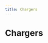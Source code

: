```yaml
---
title: Chargers
---
```



# Chargers

<DeviceGrid>
  <DeviceCard
    brand=""
    description="Demowallbox"
    thumbnail="/img/devices/charger/demo-charger.jpg"
    capabilities={["sponsorfree"]}
    requirements={[]}
    href="/docs/devices-next/chargers/demo-charger"
    group="Generische Unterstützung"
    type="charger"
    name="demo-charger"
  />
  <DeviceCard
    brand=""
    description="EEBUS kompatibel"
    thumbnail="/img/devices/charger/eebus-compatible.jpg"
    capabilities={["mA", "sponsorfree"]}
    requirements={[]}
    href="/docs/devices-next/chargers/eebus-compatible"
    group="Generische Unterstützung"
    type="charger"
    name="eebus-compatible"
  />
  <DeviceCard
    brand=""
    description="EVSE DIN"
    thumbnail="/img/devices/charger/evse-din.jpg"
    capabilities={["sponsorfree"]}
    requirements={[]}
    href="/docs/devices-next/chargers/evse-din"
    group=""
    type="charger"
    name="evse-din"
  />
  <DeviceCard
    brand=""
    description="EVSE-WiFi"
    thumbnail="/img/devices/charger/evse-wifi.jpg"
    capabilities={["sponsorfree"]}
    requirements={[]}
    href="/docs/devices-next/chargers/evse-wifi"
    group=""
    type="charger"
    name="evse-wifi"
  />
  <DeviceCard
    brand=""
    description="OCPP 1.6J kompatibel (Smart Charging)"
    thumbnail="/img/devices/charger/ocpp-16j-compatible-smart-charging.jpg"
    capabilities={["mA", "rfid", "1p3p"]}
    requirements={[]}
    href="/docs/devices-next/chargers/ocpp-16j-compatible-smart-charging"
    group="Generische Unterstützung"
    type="charger"
    name="ocpp-16j-compatible-smart-charging"
  />
  <DeviceCard
    brand=""
    description="smartWB"
    thumbnail="/img/devices/charger/smartwb.jpg"
    capabilities={["sponsorfree"]}
    requirements={[]}
    href="/docs/devices-next/chargers/smartwb"
    group=""
    type="charger"
    name="smartwb"
  />
  <DeviceCard
    brand=""
    description="Tessie"
    thumbnail="/img/devices/charger/tessie.jpg"
    capabilities={["sponsorfree"]}
    requirements={[]}
    href="/docs/devices-next/chargers/tessie"
    group=""
    type="charger"
    name="tessie"
  />
  <DeviceCard
    brand="ABB"
    description="Terra AC"
    thumbnail="/img/devices/charger/abb-terra-ac.jpg"
    capabilities={["mA"]}
    requirements={[]}
    href="/docs/devices-next/chargers/abb-terra-ac"
    group=""
    type="charger"
    name="abb-terra-ac"
  />
  <DeviceCard
    brand="ABB"
    description="Terra AC"
    thumbnail="/img/devices/charger/abb-terra-ac.jpg"
    capabilities={["mA", "rfid"]}
    requirements={[]}
    href="/docs/devices-next/chargers/abb-terra-ac"
    group=""
    type="charger"
    name="abb-terra-ac"
  />
  <DeviceCard
    brand="ABL"
    description="eM4 (SBCx)"
    thumbnail="/img/devices/charger/abl-em4-sbcx.jpg"
    capabilities={["mA"]}
    requirements={[]}
    href="/docs/devices-next/chargers/abl-em4-sbcx"
    group=""
    type="charger"
    name="abl-em4-sbcx"
  />
  <DeviceCard
    brand="ABL"
    description="eMH1"
    thumbnail="/img/devices/charger/abl-emh1.jpg"
    capabilities={["mA"]}
    requirements={[]}
    href="/docs/devices-next/chargers/abl-emh1"
    group=""
    type="charger"
    name="abl-emh1"
  />
  <DeviceCard
    brand="ABL"
    description="eMH2"
    thumbnail="/img/devices/charger/abl-emh2.jpg"
    capabilities={["mA"]}
    requirements={[]}
    href="/docs/devices-next/chargers/abl-emh2"
    group=""
    type="charger"
    name="abl-emh2"
  />
  <DeviceCard
    brand="ABL Sursum"
    description="eMH2"
    thumbnail="/img/devices/charger/abl-sursum-emh2.jpg"
    capabilities={["mA", "rfid"]}
    requirements={[]}
    href="/docs/devices-next/chargers/abl-sursum-emh2"
    group=""
    type="charger"
    name="abl-sursum-emh2"
  />
  <DeviceCard
    brand="ABL Sursum"
    description="eMH3"
    thumbnail="/img/devices/charger/abl-sursum-emh3.jpg"
    capabilities={["mA", "rfid"]}
    requirements={[]}
    href="/docs/devices-next/chargers/abl-sursum-emh3"
    group=""
    type="charger"
    name="abl-sursum-emh3"
  />
  <DeviceCard
    brand="ABL Sursum"
    description="eMH4"
    thumbnail="/img/devices/charger/abl-sursum-emh4.jpg"
    capabilities={["mA", "rfid"]}
    requirements={[]}
    href="/docs/devices-next/chargers/abl-sursum-emh4"
    group=""
    type="charger"
    name="abl-sursum-emh4"
  />
  <DeviceCard
    brand="Alfen"
    description="Eve"
    thumbnail="/img/devices/charger/alfen-eve.jpg"
    capabilities={["1p3p", "mA"]}
    requirements={[]}
    href="/docs/devices-next/chargers/alfen-eve"
    group=""
    type="charger"
    name="alfen-eve"
  />
  <DeviceCard
    brand="Alfen"
    description="Eve"
    thumbnail="/img/devices/charger/alfen-eve.jpg"
    capabilities={["mA", "rfid", "1p3p"]}
    requirements={[]}
    href="/docs/devices-next/chargers/alfen-eve"
    group=""
    type="charger"
    name="alfen-eve"
  />
  <DeviceCard
    brand="Alphatec"
    description="Ladesäule Twin"
    thumbnail="/img/devices/charger/alphatec-ladesaule-twin.jpg"
    capabilities={[]}
    requirements={[]}
    href="/docs/devices-next/chargers/alphatec-ladesaule-twin"
    group=""
    type="charger"
    name="alphatec-ladesaule-twin"
  />
  <DeviceCard
    brand="Alphatec"
    description="Wallbox Mini, Power"
    thumbnail="/img/devices/charger/alphatec-wallbox-mini-power.jpg"
    capabilities={[]}
    requirements={[]}
    href="/docs/devices-next/chargers/alphatec-wallbox-mini-power"
    group=""
    type="charger"
    name="alphatec-wallbox-mini-power"
  />
  <DeviceCard
    brand="Amperfied"
    description="Wallbox connect.business"
    thumbnail="/img/devices/charger/amperfied-wallbox-connectbusiness.jpg"
    capabilities={["mA", "rfid"]}
    requirements={[]}
    href="/docs/devices-next/chargers/amperfied-wallbox-connectbusiness"
    group=""
    type="charger"
    name="amperfied-wallbox-connectbusiness"
  />
  <DeviceCard
    brand="Amperfied"
    description="Wallbox connect.home"
    thumbnail="/img/devices/charger/amperfied-wallbox-connecthome.jpg"
    capabilities={["mA", "rfid"]}
    requirements={[]}
    href="/docs/devices-next/chargers/amperfied-wallbox-connecthome"
    group=""
    type="charger"
    name="amperfied-wallbox-connecthome"
  />
  <DeviceCard
    brand="Amperfied"
    description="Wallbox connect.solar"
    thumbnail="/img/devices/charger/amperfied-wallbox-connectsolar.jpg"
    capabilities={["mA", "rfid", "1p3p"]}
    requirements={[]}
    href="/docs/devices-next/chargers/amperfied-wallbox-connectsolar"
    group=""
    type="charger"
    name="amperfied-wallbox-connectsolar"
  />
  <DeviceCard
    brand="Amperfied"
    description="Wallbox Energy Control"
    thumbnail="/img/devices/charger/amperfied-wallbox-energy-control.jpg"
    capabilities={["mA"]}
    requirements={[]}
    href="/docs/devices-next/chargers/amperfied-wallbox-energy-control"
    group=""
    type="charger"
    name="amperfied-wallbox-energy-control"
  />
  <DeviceCard
    brand="Ampure"
    description="Live"
    thumbnail="/img/devices/charger/ampure-live.jpg"
    capabilities={["rfid"]}
    requirements={[]}
    href="/docs/devices-next/chargers/ampure-live"
    group=""
    type="charger"
    name="ampure-live"
  />
  <DeviceCard
    brand="Ampure"
    description="NEXT"
    thumbnail="/img/devices/charger/ampure-next.jpg"
    capabilities={["rfid"]}
    requirements={[]}
    href="/docs/devices-next/chargers/ampure-next"
    group=""
    type="charger"
    name="ampure-next"
  />
  <DeviceCard
    brand="Ampure"
    description="Unite"
    thumbnail="/img/devices/charger/ampure-unite.jpg"
    capabilities={["rfid", "1p3p"]}
    requirements={[]}
    href="/docs/devices-next/chargers/ampure-unite"
    group=""
    type="charger"
    name="ampure-unite"
  />
  <DeviceCard
    brand="Audi"
    description="Audi Wallbox pro"
    thumbnail="/img/devices/charger/audi-audi-wallbox-pro.jpg"
    capabilities={["mA", "sponsorfree"]}
    requirements={[]}
    href="/docs/devices-next/chargers/audi-audi-wallbox-pro"
    group=""
    type="charger"
    name="audi-audi-wallbox-pro"
  />
  <DeviceCard
    brand="Audi"
    description="Wallbox plus"
    thumbnail="/img/devices/charger/audi-wallbox-plus.jpg"
    capabilities={["mA", "sponsorfree"]}
    requirements={[]}
    href="/docs/devices-next/chargers/audi-wallbox-plus"
    group=""
    type="charger"
    name="audi-wallbox-plus"
  />
  <DeviceCard
    brand="AUTEL"
    description="AC Compact"
    thumbnail="/img/devices/charger/autel-ac-compact.jpg"
    capabilities={["mA"]}
    requirements={[]}
    href="/docs/devices-next/chargers/autel-ac-compact"
    group=""
    type="charger"
    name="autel-ac-compact"
  />
  <DeviceCard
    brand="AUTEL"
    description="AC MaxiCharger"
    thumbnail="/img/devices/charger/autel-ac-maxicharger.jpg"
    capabilities={["mA"]}
    requirements={[]}
    href="/docs/devices-next/chargers/autel-ac-maxicharger"
    group=""
    type="charger"
    name="autel-ac-maxicharger"
  />
  <DeviceCard
    brand="Autoaid"
    description="Business Wallbox"
    thumbnail="/img/devices/charger/autoaid-business-wallbox.jpg"
    capabilities={["rfid"]}
    requirements={[]}
    href="/docs/devices-next/chargers/autoaid-business-wallbox"
    group=""
    type="charger"
    name="autoaid-business-wallbox"
  />
  <DeviceCard
    brand="Autoaid"
    description="Intelligent Wallbox"
    thumbnail="/img/devices/charger/autoaid-intelligent-wallbox.jpg"
    capabilities={["rfid"]}
    requirements={[]}
    href="/docs/devices-next/chargers/autoaid-intelligent-wallbox"
    group=""
    type="charger"
    name="autoaid-intelligent-wallbox"
  />
  <DeviceCard
    brand="AVM"
    description="FritzDECT"
    thumbnail="/img/devices/charger/avm-fritzdect.jpg"
    capabilities={["sponsorfree"]}
    requirements={[]}
    href="/docs/devices-next/chargers/avm-fritzdect"
    group="Schaltbare Steckdosen"
    type="charger"
    name="avm-fritzdect"
  />
  <DeviceCard
    brand="Bender"
    description="CC612"
    thumbnail="/img/devices/charger/bender-cc612.jpg"
    capabilities={["rfid"]}
    requirements={[]}
    href="/docs/devices-next/chargers/bender-cc612"
    group=""
    type="charger"
    name="bender-cc612"
  />
  <DeviceCard
    brand="Bender"
    description="CC613"
    thumbnail="/img/devices/charger/bender-cc613.jpg"
    capabilities={["rfid"]}
    requirements={[]}
    href="/docs/devices-next/chargers/bender-cc613"
    group=""
    type="charger"
    name="bender-cc613"
  />
  <DeviceCard
    brand="Bender"
    description="ICC1314"
    thumbnail="/img/devices/charger/bender-icc1314.jpg"
    capabilities={["rfid", "mA", "1p3p"]}
    requirements={[]}
    href="/docs/devices-next/chargers/bender-icc1314"
    group=""
    type="charger"
    name="bender-icc1314"
  />
  <DeviceCard
    brand="Bender"
    description="ICC1324"
    thumbnail="/img/devices/charger/bender-icc1324.jpg"
    capabilities={["rfid", "mA", "1p3p"]}
    requirements={[]}
    href="/docs/devices-next/chargers/bender-icc1324"
    group=""
    type="charger"
    name="bender-icc1324"
  />
  <DeviceCard
    brand="BMW"
    description="i Wallbox"
    thumbnail="/img/devices/charger/bmw-i-wallbox.jpg"
    capabilities={["1p3p", "mA", "rfid"]}
    requirements={[]}
    href="/docs/devices-next/chargers/bmw-i-wallbox"
    group=""
    type="charger"
    name="bmw-i-wallbox"
  />
  <DeviceCard
    brand="Bosch"
    description="SG Ready"
    thumbnail="/img/devices/charger/bosch-sg-ready.jpg"
    capabilities={["sponsorfree"]}
    requirements={[]}
    href="/docs/devices-next/chargers/bosch-sg-ready"
    group="Wärmeerzeuger"
    type="charger"
    name="bosch-sg-ready"
  />
  <DeviceCard
    brand="Bösch"
    description="x-change"
    thumbnail="/img/devices/charger/bosch-x-change.jpg"
    capabilities={["sponsorfree"]}
    requirements={[]}
    href="/docs/devices-next/chargers/bosch-x-change"
    group="Wärmeerzeuger"
    type="charger"
    name="bosch-x-change"
  />
  <DeviceCard
    brand="Buderus"
    description="SG Ready"
    thumbnail="/img/devices/charger/buderus-sg-ready.jpg"
    capabilities={["sponsorfree"]}
    requirements={[]}
    href="/docs/devices-next/chargers/buderus-sg-ready"
    group="Wärmeerzeuger"
    type="charger"
    name="buderus-sg-ready"
  />
  <DeviceCard
    brand="cFos"
    description="Power Brain"
    thumbnail="/img/devices/charger/cfos-power-brain.jpg"
    capabilities={["mA", "rfid", "1p3p"]}
    requirements={[]}
    href="/docs/devices-next/chargers/cfos-power-brain"
    group=""
    type="charger"
    name="cfos-power-brain"
  />
  <DeviceCard
    brand="cFos"
    description="Power Brain Solar"
    thumbnail="/img/devices/charger/cfos-power-brain-solar.jpg"
    capabilities={["mA", "rfid", "1p3p"]}
    requirements={[]}
    href="/docs/devices-next/chargers/cfos-power-brain-solar"
    group=""
    type="charger"
    name="cfos-power-brain-solar"
  />
  <DeviceCard
    brand="Charge Amps"
    description="Halo"
    thumbnail="/img/devices/charger/charge-amps-halo.jpg"
    capabilities={["rfid"]}
    requirements={[]}
    href="/docs/devices-next/chargers/charge-amps-halo"
    group=""
    type="charger"
    name="charge-amps-halo"
  />
  <DeviceCard
    brand="Compleo"
    description="eBox"
    thumbnail="/img/devices/charger/compleo-ebox.jpg"
    capabilities={["mA"]}
    requirements={[]}
    href="/docs/devices-next/chargers/compleo-ebox"
    group=""
    type="charger"
    name="compleo-ebox"
  />
  <DeviceCard
    brand="CUBOS"
    description="C11E, C22E"
    thumbnail="/img/devices/charger/cubos-c11e-c22e.jpg"
    capabilities={["rfid"]}
    requirements={[]}
    href="/docs/devices-next/chargers/cubos-c11e-c22e"
    group=""
    type="charger"
    name="cubos-c11e-c22e"
  />
  <DeviceCard
    brand="Cupra"
    description="Charger Connect"
    thumbnail="/img/devices/charger/cupra-charger-connect.jpg"
    capabilities={["mA", "sponsorfree"]}
    requirements={[]}
    href="/docs/devices-next/chargers/cupra-charger-connect"
    group=""
    type="charger"
    name="cupra-charger-connect"
  />
  <DeviceCard
    brand="Cupra"
    description="Charger Connect 2"
    thumbnail="/img/devices/charger/cupra-charger-connect-2.jpg"
    capabilities={["iso151182", "mA", "sponsorfree"]}
    requirements={[]}
    href="/docs/devices-next/chargers/cupra-charger-connect-2"
    group=""
    type="charger"
    name="cupra-charger-connect-2"
  />
  <DeviceCard
    brand="Cupra"
    description="Charger Pro"
    thumbnail="/img/devices/charger/cupra-charger-pro.jpg"
    capabilities={["mA", "sponsorfree"]}
    requirements={[]}
    href="/docs/devices-next/chargers/cupra-charger-pro"
    group=""
    type="charger"
    name="cupra-charger-pro"
  />
  <DeviceCard
    brand="Cupra"
    description="Charger Pro 2"
    thumbnail="/img/devices/charger/cupra-charger-pro-2.jpg"
    capabilities={["iso151182", "mA", "sponsorfree"]}
    requirements={[]}
    href="/docs/devices-next/chargers/cupra-charger-pro-2"
    group=""
    type="charger"
    name="cupra-charger-pro-2"
  />
  <DeviceCard
    brand="Cupra"
    description="Charger Pro Eichrecht 2"
    thumbnail="/img/devices/charger/cupra-charger-pro-eichrecht-2.jpg"
    capabilities={["iso151182", "mA", "sponsorfree"]}
    requirements={[]}
    href="/docs/devices-next/chargers/cupra-charger-pro-eichrecht-2"
    group=""
    type="charger"
    name="cupra-charger-pro-eichrecht-2"
  />
  <DeviceCard
    brand="Dadapower"
    description="Premium Wallbox"
    thumbnail="/img/devices/charger/dadapower-premium-wallbox.jpg"
    capabilities={["1p3p", "mA", "rfid"]}
    requirements={[]}
    href="/docs/devices-next/chargers/dadapower-premium-wallbox"
    group=""
    type="charger"
    name="dadapower-premium-wallbox"
  />
  <DeviceCard
    brand="DaheimLaden"
    description="Wallbox"
    thumbnail="/img/devices/charger/daheimladen-wallbox.jpg"
    capabilities={["sponsorfree"]}
    requirements={[]}
    href="/docs/devices-next/chargers/daheimladen-wallbox"
    group=""
    type="charger"
    name="daheimladen-wallbox"
  />
  <DeviceCard
    brand="Daikin"
    description="HomeHub (SG Ready)"
    thumbnail="/img/devices/charger/daikin-homehub-sg-ready.jpg"
    capabilities={["sponsorfree"]}
    requirements={[]}
    href="/docs/devices-next/chargers/daikin-homehub-sg-ready"
    group="Wärmeerzeuger"
    type="charger"
    name="daikin-homehub-sg-ready"
  />
  <DeviceCard
    brand="Delta"
    description="AC Max Basic"
    thumbnail="/img/devices/charger/delta-ac-max-basic.jpg"
    capabilities={["mA", "rfid"]}
    requirements={[]}
    href="/docs/devices-next/chargers/delta-ac-max-basic"
    group=""
    type="charger"
    name="delta-ac-max-basic"
  />
  <DeviceCard
    brand="Delta"
    description="AC MAX Smart"
    thumbnail="/img/devices/charger/delta-ac-max-smart.jpg"
    capabilities={["mA", "rfid"]}
    requirements={[]}
    href="/docs/devices-next/chargers/delta-ac-max-smart"
    group=""
    type="charger"
    name="delta-ac-max-smart"
  />
  <DeviceCard
    brand="Delta"
    description="SLIM Charger"
    thumbnail="/img/devices/charger/delta-slim-charger.jpg"
    capabilities={["mA", "rfid"]}
    requirements={[]}
    href="/docs/devices-next/chargers/delta-slim-charger"
    group=""
    type="charger"
    name="delta-slim-charger"
  />
  <DeviceCard
    brand="Delta"
    description="Ultra Fast Charger"
    thumbnail="/img/devices/charger/delta-ultra-fast-charger.jpg"
    capabilities={["mA", "rfid"]}
    requirements={[]}
    href="/docs/devices-next/chargers/delta-ultra-fast-charger"
    group=""
    type="charger"
    name="delta-ultra-fast-charger"
  />
  <DeviceCard
    brand="E.ON Drive"
    description="eBox"
    thumbnail="/img/devices/charger/eon-drive-ebox.jpg"
    capabilities={["mA"]}
    requirements={[]}
    href="/docs/devices-next/chargers/eon-drive-ebox"
    group=""
    type="charger"
    name="eon-drive-ebox"
  />
  <DeviceCard
    brand="E.ON Drive"
    description="vBox"
    thumbnail="/img/devices/charger/eon-drive-vbox.jpg"
    capabilities={["rfid", "1p3p"]}
    requirements={[]}
    href="/docs/devices-next/chargers/eon-drive-vbox"
    group=""
    type="charger"
    name="eon-drive-vbox"
  />
  <DeviceCard
    brand="E3/DC"
    description="Easy Connect"
    thumbnail="/img/devices/charger/e3dc-easy-connect.jpg"
    capabilities={["mA", "rfid"]}
    requirements={[]}
    href="/docs/devices-next/chargers/e3dc-easy-connect"
    group=""
    type="charger"
    name="e3dc-easy-connect"
  />
  <DeviceCard
    brand="Easee"
    description="Charge"
    thumbnail="/img/devices/charger/easee-charge.jpg"
    capabilities={["1p3p", "rfid"]}
    requirements={[]}
    href="/docs/devices-next/chargers/easee-charge"
    group=""
    type="charger"
    name="easee-charge"
  />
  <DeviceCard
    brand="Easee"
    description="Charge Core"
    thumbnail="/img/devices/charger/easee-charge-core.jpg"
    capabilities={["1p3p", "rfid"]}
    requirements={[]}
    href="/docs/devices-next/chargers/easee-charge-core"
    group=""
    type="charger"
    name="easee-charge-core"
  />
  <DeviceCard
    brand="Easee"
    description="Charge Lite"
    thumbnail="/img/devices/charger/easee-charge-lite.jpg"
    capabilities={["1p3p", "rfid"]}
    requirements={[]}
    href="/docs/devices-next/chargers/easee-charge-lite"
    group=""
    type="charger"
    name="easee-charge-lite"
  />
  <DeviceCard
    brand="Easee"
    description="Home"
    thumbnail="/img/devices/charger/easee-home.jpg"
    capabilities={["1p3p", "rfid"]}
    requirements={[]}
    href="/docs/devices-next/chargers/easee-home"
    group=""
    type="charger"
    name="easee-home"
  />
  <DeviceCard
    brand="Ebee"
    description="Wallbox"
    thumbnail="/img/devices/charger/ebee-wallbox.jpg"
    capabilities={["rfid"]}
    requirements={[]}
    href="/docs/devices-next/chargers/ebee-wallbox"
    group=""
    type="charger"
    name="ebee-wallbox"
  />
  <DeviceCard
    brand="echarge"
    description="cPH1"
    thumbnail="/img/devices/charger/echarge-cph1.jpg"
    capabilities={[]}
    requirements={[]}
    href="/docs/devices-next/chargers/echarge-cph1"
    group=""
    type="charger"
    name="echarge-cph1"
  />
  <DeviceCard
    brand="echarge"
    description="cPH2, cPμ2"
    thumbnail="/img/devices/charger/echarge-cph2-cpm2.jpg"
    capabilities={[]}
    requirements={[]}
    href="/docs/devices-next/chargers/echarge-cph2-cpm2"
    group=""
    type="charger"
    name="echarge-cph2-cpm2"
  />
  <DeviceCard
    brand="EcoHarmony"
    description="EVSE EPC 2.0 Plus"
    thumbnail="/img/devices/charger/ecoharmony-evse-epc-20-plus.jpg"
    capabilities={["sponsorfree"]}
    requirements={[]}
    href="/docs/devices-next/chargers/ecoharmony-evse-epc-20-plus"
    group=""
    type="charger"
    name="ecoharmony-evse-epc-20-plus"
  />
  <DeviceCard
    brand="Edgetech"
    description="Smart EVSE"
    thumbnail="/img/devices/charger/edgetech-smart-evse.jpg"
    capabilities={["1p3p", "sponsorfree"]}
    requirements={[]}
    href="/docs/devices-next/chargers/edgetech-smart-evse"
    group=""
    type="charger"
    name="edgetech-smart-evse"
  />
  <DeviceCard
    brand="Elecq"
    description="Biz"
    thumbnail="/img/devices/charger/elecq-biz.jpg"
    capabilities={[]}
    requirements={[]}
    href="/docs/devices-next/chargers/elecq-biz"
    group=""
    type="charger"
    name="elecq-biz"
  />
  <DeviceCard
    brand="Elecq"
    description="Home"
    thumbnail="/img/devices/charger/elecq-home.jpg"
    capabilities={[]}
    requirements={[]}
    href="/docs/devices-next/chargers/elecq-home"
    group=""
    type="charger"
    name="elecq-home"
  />
  <DeviceCard
    brand="Elecq"
    description="Station"
    thumbnail="/img/devices/charger/elecq-station.jpg"
    capabilities={[]}
    requirements={[]}
    href="/docs/devices-next/chargers/elecq-station"
    group=""
    type="charger"
    name="elecq-station"
  />
  <DeviceCard
    brand="eledio"
    description="go"
    thumbnail="/img/devices/charger/eledio-go.jpg"
    capabilities={["1p3p"]}
    requirements={[]}
    href="/docs/devices-next/chargers/eledio-go"
    group=""
    type="charger"
    name="eledio-go"
  />
  <DeviceCard
    brand="Elli"
    description="Charger Connect"
    thumbnail="/img/devices/charger/elli-charger-connect.jpg"
    capabilities={["mA", "sponsorfree"]}
    requirements={[]}
    href="/docs/devices-next/chargers/elli-charger-connect"
    group=""
    type="charger"
    name="elli-charger-connect"
  />
  <DeviceCard
    brand="Elli"
    description="Charger Connect 2"
    thumbnail="/img/devices/charger/elli-charger-connect-2.jpg"
    capabilities={["iso151182", "mA", "sponsorfree"]}
    requirements={[]}
    href="/docs/devices-next/chargers/elli-charger-connect-2"
    group=""
    type="charger"
    name="elli-charger-connect-2"
  />
  <DeviceCard
    brand="Elli"
    description="Charger Pro"
    thumbnail="/img/devices/charger/elli-charger-pro.jpg"
    capabilities={["mA", "sponsorfree"]}
    requirements={[]}
    href="/docs/devices-next/chargers/elli-charger-pro"
    group=""
    type="charger"
    name="elli-charger-pro"
  />
  <DeviceCard
    brand="Elli"
    description="Charger Pro 2"
    thumbnail="/img/devices/charger/elli-charger-pro-2.jpg"
    capabilities={["iso151182", "mA", "sponsorfree"]}
    requirements={[]}
    href="/docs/devices-next/chargers/elli-charger-pro-2"
    group=""
    type="charger"
    name="elli-charger-pro-2"
  />
  <DeviceCard
    brand="Elli"
    description="Charger Pro Eichrecht 2"
    thumbnail="/img/devices/charger/elli-charger-pro-eichrecht-2.jpg"
    capabilities={["iso151182", "mA", "sponsorfree"]}
    requirements={[]}
    href="/docs/devices-next/chargers/elli-charger-pro-eichrecht-2"
    group=""
    type="charger"
    name="elli-charger-pro-eichrecht-2"
  />
  <DeviceCard
    brand="EM2GO"
    description="Home"
    thumbnail="/img/devices/charger/em2go-home.jpg"
    capabilities={["1p3p", "mA", "sponsorfree"]}
    requirements={[]}
    href="/docs/devices-next/chargers/em2go-home"
    group=""
    type="charger"
    name="em2go-home"
  />
  <DeviceCard
    brand="EM2GO"
    description="Pro Power, OCPP/ONC"
    thumbnail="/img/devices/charger/em2go-pro-power-ocpponc.jpg"
    capabilities={["mA", "sponsorfree"]}
    requirements={[]}
    href="/docs/devices-next/chargers/em2go-pro-power-ocpponc"
    group=""
    type="charger"
    name="em2go-pro-power-ocpponc"
  />
  <DeviceCard
    brand="EN+"
    description="AC EV Charger"
    thumbnail="/img/devices/charger/en-ac-ev-charger.jpg"
    capabilities={["rfid"]}
    requirements={[]}
    href="/docs/devices-next/chargers/en-ac-ev-charger"
    group=""
    type="charger"
    name="en-ac-ev-charger"
  />
  <DeviceCard
    brand="enercab"
    description="smart"
    thumbnail="/img/devices/charger/enercab-smart.jpg"
    capabilities={["1p3p"]}
    requirements={[]}
    href="/docs/devices-next/chargers/enercab-smart"
    group=""
    type="charger"
    name="enercab-smart"
  />
  <DeviceCard
    brand="Ensto"
    description="Chago Wallbox"
    thumbnail="/img/devices/charger/ensto-chago-wallbox.jpg"
    capabilities={["rfid"]}
    requirements={[]}
    href="/docs/devices-next/chargers/ensto-chago-wallbox"
    group=""
    type="charger"
    name="ensto-chago-wallbox"
  />
  <DeviceCard
    brand="EntraTek"
    description="Power Dot Fix"
    thumbnail="/img/devices/charger/entratek-power-dot-fix.jpg"
    capabilities={["rfid"]}
    requirements={[]}
    href="/docs/devices-next/chargers/entratek-power-dot-fix"
    group=""
    type="charger"
    name="entratek-power-dot-fix"
  />
  <DeviceCard
    brand="EntraTek"
    description="Power Dot Pro 2"
    thumbnail="/img/devices/charger/entratek-power-dot-pro-2.jpg"
    capabilities={["rfid"]}
    requirements={[]}
    href="/docs/devices-next/chargers/entratek-power-dot-pro-2"
    group=""
    type="charger"
    name="entratek-power-dot-pro-2"
  />
  <DeviceCard
    brand="ESL"
    description="Walli LIGHT"
    thumbnail="/img/devices/charger/esl-walli-light.jpg"
    capabilities={["mA", "rfid"]}
    requirements={[]}
    href="/docs/devices-next/chargers/esl-walli-light"
    group=""
    type="charger"
    name="esl-walli-light"
  />
  <DeviceCard
    brand="eSystems"
    description="ghostONE"
    thumbnail="/img/devices/charger/esystems-ghostone.jpg"
    capabilities={["iso151182", "mA", "sponsorfree"]}
    requirements={[]}
    href="/docs/devices-next/chargers/esystems-ghostone"
    group=""
    type="charger"
    name="esystems-ghostone"
  />
  <DeviceCard
    brand="Etrel"
    description="INCH"
    thumbnail="/img/devices/charger/etrel-inch.jpg"
    capabilities={["mA"]}
    requirements={[]}
    href="/docs/devices-next/chargers/etrel-inch"
    group=""
    type="charger"
    name="etrel-inch"
  />
  <DeviceCard
    brand="Etrel"
    description="INCH Duo"
    thumbnail="/img/devices/charger/etrel-inch-duo.jpg"
    capabilities={["mA"]}
    requirements={[]}
    href="/docs/devices-next/chargers/etrel-inch-duo"
    group=""
    type="charger"
    name="etrel-inch-duo"
  />
  <DeviceCard
    brand="EVBox"
    description="Elvi"
    thumbnail="/img/devices/charger/evbox-elvi.jpg"
    capabilities={[]}
    requirements={[]}
    href="/docs/devices-next/chargers/evbox-elvi"
    group=""
    type="charger"
    name="evbox-elvi"
  />
  <DeviceCard
    brand="EVBox"
    description="Livo"
    thumbnail="/img/devices/charger/evbox-livo.jpg"
    capabilities={["sponsorfree"]}
    requirements={[]}
    href="/docs/devices-next/chargers/evbox-livo"
    group=""
    type="charger"
    name="evbox-livo"
  />
  <DeviceCard
    brand="Free2Move"
    description="eProWallbox"
    thumbnail="/img/devices/charger/free2move-eprowallbox.jpg"
    capabilities={["mA"]}
    requirements={[]}
    href="/docs/devices-next/chargers/free2move-eprowallbox"
    group=""
    type="charger"
    name="free2move-eprowallbox"
  />
  <DeviceCard
    brand="Free2move eSolutions"
    description="eProWallbox"
    thumbnail="/img/devices/charger/free2move-esolutions-eprowallbox.jpg"
    capabilities={["rfid"]}
    requirements={[]}
    href="/docs/devices-next/chargers/free2move-esolutions-eprowallbox"
    group=""
    type="charger"
    name="free2move-esolutions-eprowallbox"
  />
  <DeviceCard
    brand="Fronius"
    description="Wattpilot"
    thumbnail="/img/devices/charger/fronius-wattpilot.jpg"
    capabilities={["rfid", "1p3p"]}
    requirements={[]}
    href="/docs/devices-next/chargers/fronius-wattpilot"
    group=""
    type="charger"
    name="fronius-wattpilot"
  />
  <DeviceCard
    brand="Garo"
    description="GLB, GLB+, LS4, LS4 compact"
    thumbnail="/img/devices/charger/garo-glb-glb-ls4-ls4-compact.jpg"
    capabilities={["rfid"]}
    requirements={[]}
    href="/docs/devices-next/chargers/garo-glb-glb-ls4-ls4-compact"
    group=""
    type="charger"
    name="garo-glb-glb-ls4-ls4-compact"
  />
  <DeviceCard
    brand="go-e"
    description="Charger Gemini"
    thumbnail="/img/devices/charger/go-e-charger-gemini.jpg"
    capabilities={["1p3p", "rfid"]}
    requirements={[]}
    href="/docs/devices-next/chargers/go-e-charger-gemini"
    group=""
    type="charger"
    name="go-e-charger-gemini"
  />
  <DeviceCard
    brand="go-e"
    description="Charger Gemini"
    thumbnail="/img/devices/charger/go-e-charger-gemini.jpg"
    capabilities={["rfid", "1p3p"]}
    requirements={[]}
    href="/docs/devices-next/chargers/go-e-charger-gemini"
    group=""
    type="charger"
    name="go-e-charger-gemini"
  />
  <DeviceCard
    brand="go-e"
    description="Charger HOME+"
    thumbnail="/img/devices/charger/go-e-charger-home.jpg"
    capabilities={["1p3p", "rfid"]}
    requirements={[]}
    href="/docs/devices-next/chargers/go-e-charger-home"
    group=""
    type="charger"
    name="go-e-charger-home"
  />
  <DeviceCard
    brand="go-e"
    description="Charger HOMEfix"
    thumbnail="/img/devices/charger/go-e-charger-homefix.jpg"
    capabilities={["rfid"]}
    requirements={[]}
    href="/docs/devices-next/chargers/go-e-charger-homefix"
    group=""
    type="charger"
    name="go-e-charger-homefix"
  />
  <DeviceCard
    brand="go-e"
    description="Charger PRO"
    thumbnail="/img/devices/charger/go-e-charger-pro.jpg"
    capabilities={["rfid"]}
    requirements={[]}
    href="/docs/devices-next/chargers/go-e-charger-pro"
    group=""
    type="charger"
    name="go-e-charger-pro"
  />
  <DeviceCard
    brand="go-e"
    description="Charger PRO"
    thumbnail="/img/devices/charger/go-e-charger-pro.jpg"
    capabilities={["rfid", "1p3p"]}
    requirements={[]}
    href="/docs/devices-next/chargers/go-e-charger-pro"
    group=""
    type="charger"
    name="go-e-charger-pro"
  />
  <DeviceCard
    brand="go-e"
    description="Charger V3"
    thumbnail="/img/devices/charger/go-e-charger-v3.jpg"
    capabilities={["1p3p", "rfid"]}
    requirements={[]}
    href="/docs/devices-next/chargers/go-e-charger-v3"
    group=""
    type="charger"
    name="go-e-charger-v3"
  />
  <DeviceCard
    brand="go-e"
    description="Charger V3"
    thumbnail="/img/devices/charger/go-e-charger-v3.jpg"
    capabilities={["rfid", "1p3p"]}
    requirements={[]}
    href="/docs/devices-next/chargers/go-e-charger-v3"
    group=""
    type="charger"
    name="go-e-charger-v3"
  />
  <DeviceCard
    brand="HardyBarth"
    description="cPH1"
    thumbnail="/img/devices/charger/hardybarth-cph1.jpg"
    capabilities={[]}
    requirements={[]}
    href="/docs/devices-next/chargers/hardybarth-cph1"
    group=""
    type="charger"
    name="hardybarth-cph1"
  />
  <DeviceCard
    brand="HardyBarth"
    description="cPH2, cPμ2"
    thumbnail="/img/devices/charger/hardybarth-cph2-cpm2.jpg"
    capabilities={[]}
    requirements={[]}
    href="/docs/devices-next/chargers/hardybarth-cph2-cpm2"
    group=""
    type="charger"
    name="hardybarth-cph2-cpm2"
  />
  <DeviceCard
    brand="Heidelberg"
    description="Energy Control"
    thumbnail="/img/devices/charger/heidelberg-energy-control.jpg"
    capabilities={["mA"]}
    requirements={[]}
    href="/docs/devices-next/chargers/heidelberg-energy-control"
    group=""
    type="charger"
    name="heidelberg-energy-control"
  />
  <DeviceCard
    brand="Hesotec"
    description="eSat, eBox"
    thumbnail="/img/devices/charger/hesotec-esat-ebox.jpg"
    capabilities={[]}
    requirements={[]}
    href="/docs/devices-next/chargers/hesotec-esat-ebox"
    group=""
    type="charger"
    name="hesotec-esat-ebox"
  />
  <DeviceCard
    brand="Home Assistant"
    description="Schalter"
    thumbnail="/img/devices/charger/home-assistant-switch.jpg"
    capabilities={["sponsorfree"]}
    requirements={[]}
    href="/docs/devices-next/chargers/home-assistant-switch"
    group="Schaltbare Steckdosen"
    type="charger"
    name="home-assistant-switch"
  />
  <DeviceCard
    brand="Homecharge"
    description="Homecharger"
    thumbnail="/img/devices/charger/homecharge-homecharger.jpg"
    capabilities={[]}
    requirements={[]}
    href="/docs/devices-next/chargers/homecharge-homecharger"
    group=""
    type="charger"
    name="homecharge-homecharger"
  />
  <DeviceCard
    brand="Homematic IP"
    description=""
    thumbnail="/img/devices/charger/homematic-ip.jpg"
    capabilities={["sponsorfree"]}
    requirements={[]}
    href="/docs/devices-next/chargers/homematic-ip"
    group="Schaltbare Steckdosen"
    type="charger"
    name="homematic-ip"
  />
  <DeviceCard
    brand="HomeWizard"
    description=""
    thumbnail="/img/devices/charger/homewizard.jpg"
    capabilities={["sponsorfree"]}
    requirements={[]}
    href="/docs/devices-next/chargers/homewizard"
    group="Schaltbare Steckdosen"
    type="charger"
    name="homewizard"
  />
  <DeviceCard
    brand="Huawei"
    description="SCharger-7KS-S0 / 22KT-S0"
    thumbnail="/img/devices/charger/huawei-scharger-7ks-s0-22kt-s0.jpg"
    capabilities={[]}
    requirements={[]}
    href="/docs/devices-next/chargers/huawei-scharger-7ks-s0-22kt-s0"
    group=""
    type="charger"
    name="huawei-scharger-7ks-s0-22kt-s0"
  />
  <DeviceCard
    brand="IDM"
    description=""
    thumbnail="/img/devices/charger/idm.jpg"
    capabilities={["sponsorfree"]}
    requirements={[]}
    href="/docs/devices-next/chargers/idm"
    group="Wärmeerzeuger"
    type="charger"
    name="idm"
  />
  <DeviceCard
    brand="Innogy"
    description="eBox"
    thumbnail="/img/devices/charger/innogy-ebox.jpg"
    capabilities={["mA"]}
    requirements={[]}
    href="/docs/devices-next/chargers/innogy-ebox"
    group=""
    type="charger"
    name="innogy-ebox"
  />
  <DeviceCard
    brand="INRO"
    description="Pantabox"
    thumbnail="/img/devices/charger/inro-pantabox.jpg"
    capabilities={["sponsorfree"]}
    requirements={[]}
    href="/docs/devices-next/chargers/inro-pantabox"
    group=""
    type="charger"
    name="inro-pantabox"
  />
  <DeviceCard
    brand="Juice"
    description="Charger Me"
    thumbnail="/img/devices/charger/juice-charger-me.jpg"
    capabilities={["rfid"]}
    requirements={[]}
    href="/docs/devices-next/chargers/juice-charger-me"
    group=""
    type="charger"
    name="juice-charger-me"
  />
  <DeviceCard
    brand="Junkers"
    description="SG Ready"
    thumbnail="/img/devices/charger/junkers-sg-ready.jpg"
    capabilities={["sponsorfree"]}
    requirements={[]}
    href="/docs/devices-next/chargers/junkers-sg-ready"
    group="Wärmeerzeuger"
    type="charger"
    name="junkers-sg-ready"
  />
  <DeviceCard
    brand="Kathrein"
    description="KWB-AC20, KWB-AC40, KWB-AC60, KWB-AC40E, KWB-AC60E"
    thumbnail="/img/devices/charger/kathrein-kwb-ac20-kwb-ac40-kwb-ac60-kwb-ac40e-kwb-ac60e.jpg"
    capabilities={["1p3p", "mA"]}
    requirements={[]}
    href="/docs/devices-next/chargers/kathrein-kwb-ac20-kwb-ac40-kwb-ac60-kwb-ac40e-kwb-ac60e"
    group=""
    type="charger"
    name="kathrein-kwb-ac20-kwb-ac40-kwb-ac60-kwb-ac40e-kwb-ac60e"
  />
  <DeviceCard
    brand="KEBA"
    description="KeContact P20, P30, C/X Series"
    thumbnail="/img/devices/charger/keba-kecontact-p20-p30-cx-series.jpg"
    capabilities={["1p3p", "mA", "rfid"]}
    requirements={[]}
    href="/docs/devices-next/chargers/keba-kecontact-p20-p30-cx-series"
    group=""
    type="charger"
    name="keba-kecontact-p20-p30-cx-series"
  />
  <DeviceCard
    brand="KEBA"
    description="KeContact P40, P40 Pro"
    thumbnail="/img/devices/charger/keba-kecontact-p40-p40-pro.jpg"
    capabilities={["1p3p", "mA", "rfid"]}
    requirements={[]}
    href="/docs/devices-next/chargers/keba-kecontact-p40-p40-pro"
    group=""
    type="charger"
    name="keba-kecontact-p40-p40-pro"
  />
  <DeviceCard
    brand="Kermi"
    description="x-center pro"
    thumbnail="/img/devices/charger/kermi-x-center-pro.jpg"
    capabilities={["sponsorfree"]}
    requirements={[]}
    href="/docs/devices-next/chargers/kermi-x-center-pro"
    group="Wärmeerzeuger"
    type="charger"
    name="kermi-x-center-pro"
  />
  <DeviceCard
    brand="Kontron Solar"
    description="Charger"
    thumbnail="/img/devices/charger/kontron-solar-charger.jpg"
    capabilities={["iso151182", "mA", "sponsorfree"]}
    requirements={[]}
    href="/docs/devices-next/chargers/kontron-solar-charger"
    group=""
    type="charger"
    name="kontron-solar-charger"
  />
  <DeviceCard
    brand="Kostal"
    description="Enector"
    thumbnail="/img/devices/charger/kostal-enector.jpg"
    capabilities={["1p3p", "mA"]}
    requirements={[]}
    href="/docs/devices-next/chargers/kostal-enector"
    group=""
    type="charger"
    name="kostal-enector"
  />
  <DeviceCard
    brand="KSE"
    description="wBX16"
    thumbnail="/img/devices/charger/kse-wbx16.jpg"
    capabilities={["rfid", "1p3p"]}
    requirements={[]}
    href="/docs/devices-next/chargers/kse-wbx16"
    group=""
    type="charger"
    name="kse-wbx16"
  />
  <DeviceCard
    brand="LadeFoxx"
    description="EvLoad, Mikro 2.0"
    thumbnail="/img/devices/charger/ladefoxx-evload-mikro-20.jpg"
    capabilities={["sponsorfree"]}
    requirements={[]}
    href="/docs/devices-next/chargers/ladefoxx-evload-mikro-20"
    group=""
    type="charger"
    name="ladefoxx-evload-mikro-20"
  />
  <DeviceCard
    brand="Lambda"
    description="EU-L Serie"
    thumbnail="/img/devices/charger/lambda-eu-l-series.jpg"
    capabilities={["sponsorfree"]}
    requirements={[]}
    href="/docs/devices-next/chargers/lambda-eu-l-series"
    group="Wärmeerzeuger"
    type="charger"
    name="lambda-eu-l-series"
  />
  <DeviceCard
    brand="LRT"
    description="HOME Essential+"
    thumbnail="/img/devices/charger/lrt-home-essential.jpg"
    capabilities={[]}
    requirements={[]}
    href="/docs/devices-next/chargers/lrt-home-essential"
    group=""
    type="charger"
    name="lrt-home-essential"
  />
  <DeviceCard
    brand="Mennekes"
    description="AMEDIO Professional"
    thumbnail="/img/devices/charger/mennekes-amedio-professional.jpg"
    capabilities={["rfid"]}
    requirements={[]}
    href="/docs/devices-next/chargers/mennekes-amedio-professional"
    group=""
    type="charger"
    name="mennekes-amedio-professional"
  />
  <DeviceCard
    brand="Mennekes"
    description="AMTRON 4Business 700"
    thumbnail="/img/devices/charger/mennekes-amtron-4business-700.jpg"
    capabilities={["rfid", "mA", "1p3p"]}
    requirements={[]}
    href="/docs/devices-next/chargers/mennekes-amtron-4business-700"
    group=""
    type="charger"
    name="mennekes-amtron-4business-700"
  />
  <DeviceCard
    brand="Mennekes"
    description="AMTRON 4You 300"
    thumbnail="/img/devices/charger/mennekes-amtron-4you-300.jpg"
    capabilities={["1p3p", "mA"]}
    requirements={[]}
    href="/docs/devices-next/chargers/mennekes-amtron-4you-300"
    group=""
    type="charger"
    name="mennekes-amtron-4you-300"
  />
  <DeviceCard
    brand="Mennekes"
    description="AMTRON 4You 500"
    thumbnail="/img/devices/charger/mennekes-amtron-4you-500.jpg"
    capabilities={["rfid", "mA", "1p3p"]}
    requirements={[]}
    href="/docs/devices-next/chargers/mennekes-amtron-4you-500"
    group=""
    type="charger"
    name="mennekes-amtron-4you-500"
  />
  <DeviceCard
    brand="Mennekes"
    description="AMTRON ChargeControl"
    thumbnail="/img/devices/charger/mennekes-amtron-chargecontrol.jpg"
    capabilities={["rfid"]}
    requirements={[]}
    href="/docs/devices-next/chargers/mennekes-amtron-chargecontrol"
    group=""
    type="charger"
    name="mennekes-amtron-chargecontrol"
  />
  <DeviceCard
    brand="Mennekes"
    description="AMTRON Compact 2.0s"
    thumbnail="/img/devices/charger/mennekes-amtron-compact-20s.jpg"
    capabilities={["1p3p", "mA"]}
    requirements={[]}
    href="/docs/devices-next/chargers/mennekes-amtron-compact-20s"
    group=""
    type="charger"
    name="mennekes-amtron-compact-20s"
  />
  <DeviceCard
    brand="Mennekes"
    description="AMTRON Premium"
    thumbnail="/img/devices/charger/mennekes-amtron-premium.jpg"
    capabilities={[]}
    requirements={[]}
    href="/docs/devices-next/chargers/mennekes-amtron-premium"
    group=""
    type="charger"
    name="mennekes-amtron-premium"
  />
  <DeviceCard
    brand="Mennekes"
    description="AMTRON Professional"
    thumbnail="/img/devices/charger/mennekes-amtron-professional.jpg"
    capabilities={["rfid"]}
    requirements={[]}
    href="/docs/devices-next/chargers/mennekes-amtron-professional"
    group=""
    type="charger"
    name="mennekes-amtron-professional"
  />
  <DeviceCard
    brand="Mennekes"
    description="AMTRON Xtra"
    thumbnail="/img/devices/charger/mennekes-amtron-xtra.jpg"
    capabilities={[]}
    requirements={[]}
    href="/docs/devices-next/chargers/mennekes-amtron-xtra"
    group=""
    type="charger"
    name="mennekes-amtron-xtra"
  />
  <DeviceCard
    brand="Mennekes"
    description="eMobility Gateway (ACU)"
    thumbnail="/img/devices/charger/mennekes-emobility-gateway-acu.jpg"
    capabilities={["rfid"]}
    requirements={[]}
    href="/docs/devices-next/chargers/mennekes-emobility-gateway-acu"
    group=""
    type="charger"
    name="mennekes-emobility-gateway-acu"
  />
  <DeviceCard
    brand="Mennekes"
    description="Smart (ACU)"
    thumbnail="/img/devices/charger/mennekes-smart-acu.jpg"
    capabilities={["rfid"]}
    requirements={[]}
    href="/docs/devices-next/chargers/mennekes-smart-acu"
    group=""
    type="charger"
    name="mennekes-smart-acu"
  />
  <DeviceCard
    brand="Mennekes"
    description="Smart T (ACU)"
    thumbnail="/img/devices/charger/mennekes-smart-t-acu.jpg"
    capabilities={["rfid"]}
    requirements={[]}
    href="/docs/devices-next/chargers/mennekes-smart-t-acu"
    group=""
    type="charger"
    name="mennekes-smart-t-acu"
  />
  <DeviceCard
    brand="my-PV"
    description="AC ELWA 2"
    thumbnail="/img/devices/charger/my-pv-ac-elwa-2.jpg"
    capabilities={[]}
    requirements={[]}
    href="/docs/devices-next/chargers/my-pv-ac-elwa-2"
    group="Wärmeerzeuger"
    type="charger"
    name="my-pv-ac-elwa-2"
  />
  <DeviceCard
    brand="my-PV"
    description="AC THOR, AC THOR 9s"
    thumbnail="/img/devices/charger/my-pv-ac-thor-ac-thor-9s.jpg"
    capabilities={[]}
    requirements={[]}
    href="/docs/devices-next/chargers/my-pv-ac-thor-ac-thor-9s"
    group="Wärmeerzeuger"
    type="charger"
    name="my-pv-ac-thor-ac-thor-9s"
  />
  <DeviceCard
    brand="myStrom"
    description="Switch"
    thumbnail="/img/devices/charger/mystrom-switch.jpg"
    capabilities={["sponsorfree"]}
    requirements={[]}
    href="/docs/devices-next/chargers/mystrom-switch"
    group="Schaltbare Steckdosen"
    type="charger"
    name="mystrom-switch"
  />
  <DeviceCard
    brand="NRGKick"
    description="Connect"
    thumbnail="/img/devices/charger/nrgkick-connect.jpg"
    capabilities={["sponsorfree"]}
    requirements={[]}
    href="/docs/devices-next/chargers/nrgkick-connect"
    group=""
    type="charger"
    name="nrgkick-connect"
  />
  <DeviceCard
    brand="NRGKick"
    description="Gen2"
    thumbnail="/img/devices/charger/nrgkick-gen2.jpg"
    capabilities={["1p3p", "mA"]}
    requirements={[]}
    href="/docs/devices-next/chargers/nrgkick-gen2"
    group=""
    type="charger"
    name="nrgkick-gen2"
  />
  <DeviceCard
    brand="OBO Bettermann"
    description="Ion"
    thumbnail="/img/devices/charger/obo-bettermann-ion.jpg"
    capabilities={["sponsorfree"]}
    requirements={[]}
    href="/docs/devices-next/chargers/obo-bettermann-ion"
    group=""
    type="charger"
    name="obo-bettermann-ion"
  />
  <DeviceCard
    brand="OpenEVSE"
    description=""
    thumbnail="/img/devices/charger/openevse.jpg"
    capabilities={["sponsorfree"]}
    requirements={[]}
    href="/docs/devices-next/chargers/openevse"
    group=""
    type="charger"
    name="openevse"
  />
  <DeviceCard
    brand="openWB"
    description="Pro"
    thumbnail="/img/devices/charger/openwb-pro.jpg"
    capabilities={["1p3p", "mA", "iso151182", "sponsorfree"]}
    requirements={[]}
    href="/docs/devices-next/chargers/openwb-pro"
    group=""
    type="charger"
    name="openwb-pro"
  />
  <DeviceCard
    brand="openWB"
    description="series2"
    thumbnail="/img/devices/charger/openwb-series2.jpg"
    capabilities={["sponsorfree"]}
    requirements={[]}
    href="/docs/devices-next/chargers/openwb-series2"
    group=""
    type="charger"
    name="openwb-series2"
  />
  <DeviceCard
    brand="openWB"
    description="Software 2.x"
    thumbnail="/img/devices/charger/openwb-software-2x.jpg"
    capabilities={["1p3p", "mA", "rfid", "sponsorfree"]}
    requirements={[]}
    href="/docs/devices-next/chargers/openwb-software-2x"
    group=""
    type="charger"
    name="openwb-software-2x"
  />
  <DeviceCard
    brand="Optec"
    description="Mobility One"
    thumbnail="/img/devices/charger/optec-mobility-one.jpg"
    capabilities={["rfid"]}
    requirements={[]}
    href="/docs/devices-next/chargers/optec-mobility-one"
    group=""
    type="charger"
    name="optec-mobility-one"
  />
  <DeviceCard
    brand="Orbis"
    description="Viaris"
    thumbnail="/img/devices/charger/orbis-viaris.jpg"
    capabilities={[]}
    requirements={[]}
    href="/docs/devices-next/chargers/orbis-viaris"
    group=""
    type="charger"
    name="orbis-viaris"
  />
  <DeviceCard
    brand="PC Electric"
    description="Garo"
    thumbnail="/img/devices/charger/pc-electric-garo.jpg"
    capabilities={[]}
    requirements={[]}
    href="/docs/devices-next/chargers/pc-electric-garo"
    group=""
    type="charger"
    name="pc-electric-garo"
  />
  <DeviceCard
    brand="Peblar"
    description="Home, Home Plus, Business"
    thumbnail="/img/devices/charger/peblar-home-home-plus-business.jpg"
    capabilities={["1p3p", "mA"]}
    requirements={[]}
    href="/docs/devices-next/chargers/peblar-home-home-plus-business"
    group=""
    type="charger"
    name="peblar-home-home-plus-business"
  />
  <DeviceCard
    brand="Phoenix Contact"
    description="CHARX"
    thumbnail="/img/devices/charger/phoenix-contact-charx.jpg"
    capabilities={["sponsorfree"]}
    requirements={[]}
    href="/docs/devices-next/chargers/phoenix-contact-charx"
    group=""
    type="charger"
    name="phoenix-contact-charx"
  />
  <DeviceCard
    brand="Phoenix Contact"
    description="EM-CP-PP-ETH"
    thumbnail="/img/devices/charger/phoenix-contact-em-cp-pp-eth.jpg"
    capabilities={["sponsorfree"]}
    requirements={[]}
    href="/docs/devices-next/chargers/phoenix-contact-em-cp-pp-eth"
    group=""
    type="charger"
    name="phoenix-contact-em-cp-pp-eth"
  />
  <DeviceCard
    brand="Phoenix Contact"
    description="EV-CC-AC1-M3-CBC-RCM-ETH"
    thumbnail="/img/devices/charger/phoenix-contact-ev-cc-ac1-m3-cbc-rcm-eth.jpg"
    capabilities={["mA", "rfid"]}
    requirements={[]}
    href="/docs/devices-next/chargers/phoenix-contact-ev-cc-ac1-m3-cbc-rcm-eth"
    group=""
    type="charger"
    name="phoenix-contact-ev-cc-ac1-m3-cbc-rcm-eth"
  />
  <DeviceCard
    brand="Phoenix Contact"
    description="EV-CC-AC1-M3-CBC-RCM-ETH-3G"
    thumbnail="/img/devices/charger/phoenix-contact-ev-cc-ac1-m3-cbc-rcm-eth-3g.jpg"
    capabilities={["mA", "rfid"]}
    requirements={[]}
    href="/docs/devices-next/chargers/phoenix-contact-ev-cc-ac1-m3-cbc-rcm-eth-3g"
    group=""
    type="charger"
    name="phoenix-contact-ev-cc-ac1-m3-cbc-rcm-eth-3g"
  />
  <DeviceCard
    brand="Phoenix Contact"
    description="EV-CC-AC1-M3-RCM-ETH-3G-XP"
    thumbnail="/img/devices/charger/phoenix-contact-ev-cc-ac1-m3-rcm-eth-3g-xp.jpg"
    capabilities={["mA", "rfid"]}
    requirements={[]}
    href="/docs/devices-next/chargers/phoenix-contact-ev-cc-ac1-m3-rcm-eth-3g-xp"
    group=""
    type="charger"
    name="phoenix-contact-ev-cc-ac1-m3-rcm-eth-3g-xp"
  />
  <DeviceCard
    brand="Phoenix Contact"
    description="EV-CC-AC1-M3-RCM-ETH-XP"
    thumbnail="/img/devices/charger/phoenix-contact-ev-cc-ac1-m3-rcm-eth-xp.jpg"
    capabilities={["mA", "rfid"]}
    requirements={[]}
    href="/docs/devices-next/chargers/phoenix-contact-ev-cc-ac1-m3-rcm-eth-xp"
    group=""
    type="charger"
    name="phoenix-contact-ev-cc-ac1-m3-rcm-eth-xp"
  />
  <DeviceCard
    brand="Phoenix Contact"
    description="EV-SER"
    thumbnail="/img/devices/charger/phoenix-contact-ev-ser.jpg"
    capabilities={["sponsorfree"]}
    requirements={[]}
    href="/docs/devices-next/chargers/phoenix-contact-ev-ser"
    group=""
    type="charger"
    name="phoenix-contact-ev-ser"
  />
  <DeviceCard
    brand="Plugchoice"
    description=""
    thumbnail="/img/devices/charger/plugchoice.jpg"
    capabilities={[]}
    requirements={[]}
    href="/docs/devices-next/chargers/plugchoice"
    group="Generische Unterstützung"
    type="charger"
    name="plugchoice"
  />
  <DeviceCard
    brand="Porsche"
    description="Mobile Charger Connect"
    thumbnail="/img/devices/charger/porsche-mobile-charger-connect.jpg"
    capabilities={["iso151182", "mA", "sponsorfree"]}
    requirements={[]}
    href="/docs/devices-next/chargers/porsche-mobile-charger-connect"
    group=""
    type="charger"
    name="porsche-mobile-charger-connect"
  />
  <DeviceCard
    brand="Porsche"
    description="Mobile Charger Plus"
    thumbnail="/img/devices/charger/porsche-mobile-charger-plus.jpg"
    capabilities={["sponsorfree"]}
    requirements={[]}
    href="/docs/devices-next/chargers/porsche-mobile-charger-plus"
    group=""
    type="charger"
    name="porsche-mobile-charger-plus"
  />
  <DeviceCard
    brand="Porsche"
    description="Wallbox"
    thumbnail="/img/devices/charger/porsche-wallbox.jpg"
    capabilities={["iso151182", "mA", "sponsorfree"]}
    requirements={[]}
    href="/docs/devices-next/chargers/porsche-wallbox"
    group=""
    type="charger"
    name="porsche-wallbox"
  />
  <DeviceCard
    brand="Pracht"
    description="Alpha XT"
    thumbnail="/img/devices/charger/pracht-alpha-xt.jpg"
    capabilities={[]}
    requirements={[]}
    href="/docs/devices-next/chargers/pracht-alpha-xt"
    group=""
    type="charger"
    name="pracht-alpha-xt"
  />
  <DeviceCard
    brand="Pracht"
    description="Mono XT"
    thumbnail="/img/devices/charger/pracht-mono-xt.jpg"
    capabilities={[]}
    requirements={[]}
    href="/docs/devices-next/chargers/pracht-mono-xt"
    group=""
    type="charger"
    name="pracht-mono-xt"
  />
  <DeviceCard
    brand="Pracht"
    description="PNI"
    thumbnail="/img/devices/charger/pracht-pni.jpg"
    capabilities={[]}
    requirements={[]}
    href="/docs/devices-next/chargers/pracht-pni"
    group=""
    type="charger"
    name="pracht-pni"
  />
  <DeviceCard
    brand="Pracht"
    description="XT+"
    thumbnail="/img/devices/charger/pracht-xt.jpg"
    capabilities={[]}
    requirements={[]}
    href="/docs/devices-next/chargers/pracht-xt"
    group=""
    type="charger"
    name="pracht-xt"
  />
  <DeviceCard
    brand="Pulsares"
    description="SimpleBox"
    thumbnail="/img/devices/charger/pulsares-simplebox.jpg"
    capabilities={["sponsorfree"]}
    requirements={[]}
    href="/docs/devices-next/chargers/pulsares-simplebox"
    group=""
    type="charger"
    name="pulsares-simplebox"
  />
  <DeviceCard
    brand="Pulsatrix"
    description=""
    thumbnail="/img/devices/charger/pulsatrix.jpg"
    capabilities={[]}
    requirements={[]}
    href="/docs/devices-next/chargers/pulsatrix"
    group=""
    type="charger"
    name="pulsatrix"
  />
  <DeviceCard
    brand="Qcells"
    description="Q.HOME EDRIVE A"
    thumbnail="/img/devices/charger/qcells-qhome-edrive-a.jpg"
    capabilities={["mA"]}
    requirements={[]}
    href="/docs/devices-next/chargers/qcells-qhome-edrive-a"
    group=""
    type="charger"
    name="qcells-qhome-edrive-a"
  />
  <DeviceCard
    brand="Schneider"
    description="EVlink Pro"
    thumbnail="/img/devices/charger/schneider-evlink-pro.jpg"
    capabilities={[]}
    requirements={[]}
    href="/docs/devices-next/chargers/schneider-evlink-pro"
    group=""
    type="charger"
    name="schneider-evlink-pro"
  />
  <DeviceCard
    brand="Schrack"
    description="i-CHARGE CION"
    thumbnail="/img/devices/charger/schrack-i-charge-cion.jpg"
    capabilities={["sponsorfree"]}
    requirements={[]}
    href="/docs/devices-next/chargers/schrack-i-charge-cion"
    group=""
    type="charger"
    name="schrack-i-charge-cion"
  />
  <DeviceCard
    brand="SENEC"
    description="Wallbox pro"
    thumbnail="/img/devices/charger/senec-wallbox-pro.jpg"
    capabilities={["mA"]}
    requirements={[]}
    href="/docs/devices-next/chargers/senec-wallbox-pro"
    group=""
    type="charger"
    name="senec-wallbox-pro"
  />
  <DeviceCard
    brand="SENEC"
    description="Wallbox pro s"
    thumbnail="/img/devices/charger/senec-wallbox-pro-s.jpg"
    capabilities={["mA"]}
    requirements={[]}
    href="/docs/devices-next/chargers/senec-wallbox-pro-s"
    group=""
    type="charger"
    name="senec-wallbox-pro-s"
  />
  <DeviceCard
    brand="Shelly"
    description=""
    thumbnail="/img/devices/charger/shelly.jpg"
    capabilities={["sponsorfree"]}
    requirements={[]}
    href="/docs/devices-next/chargers/shelly"
    group="Schaltbare Steckdosen"
    type="charger"
    name="shelly"
  />
  <DeviceCard
    brand="Siemens"
    description="Versicharge GEN3"
    thumbnail="/img/devices/charger/siemens-versicharge-gen3.jpg"
    capabilities={[]}
    requirements={[]}
    href="/docs/devices-next/chargers/siemens-versicharge-gen3"
    group=""
    type="charger"
    name="siemens-versicharge-gen3"
  />
  <DeviceCard
    brand="Skoda"
    description="Charger Connect"
    thumbnail="/img/devices/charger/skoda-charger-connect.jpg"
    capabilities={["iso151182", "mA", "sponsorfree"]}
    requirements={[]}
    href="/docs/devices-next/chargers/skoda-charger-connect"
    group=""
    type="charger"
    name="skoda-charger-connect"
  />
  <DeviceCard
    brand="Skoda"
    description="Charger Pro"
    thumbnail="/img/devices/charger/skoda-charger-pro.jpg"
    capabilities={["iso151182", "mA", "sponsorfree"]}
    requirements={[]}
    href="/docs/devices-next/chargers/skoda-charger-pro"
    group=""
    type="charger"
    name="skoda-charger-pro"
  />
  <DeviceCard
    brand="Skoda"
    description="Charger Pro Eichrecht"
    thumbnail="/img/devices/charger/skoda-charger-pro-eichrecht.jpg"
    capabilities={["iso151182", "mA", "sponsorfree"]}
    requirements={[]}
    href="/docs/devices-next/chargers/skoda-charger-pro-eichrecht"
    group=""
    type="charger"
    name="skoda-charger-pro-eichrecht"
  />
  <DeviceCard
    brand="Skoda"
    description="iV Charger Connect"
    thumbnail="/img/devices/charger/skoda-iv-charger-connect.jpg"
    capabilities={["mA", "sponsorfree"]}
    requirements={[]}
    href="/docs/devices-next/chargers/skoda-iv-charger-connect"
    group=""
    type="charger"
    name="skoda-iv-charger-connect"
  />
  <DeviceCard
    brand="Skoda"
    description="iV Charger Connect+"
    thumbnail="/img/devices/charger/skoda-iv-charger-connect.jpg"
    capabilities={["mA", "sponsorfree"]}
    requirements={[]}
    href="/docs/devices-next/chargers/skoda-iv-charger-connect"
    group=""
    type="charger"
    name="skoda-iv-charger-connect"
  />
  <DeviceCard
    brand="SMA"
    description="EV Charger, eCharger"
    thumbnail="/img/devices/charger/sma-ev-charger-echarger.jpg"
    capabilities={["mA"]}
    requirements={[]}
    href="/docs/devices-next/chargers/sma-ev-charger-echarger"
    group=""
    type="charger"
    name="sma-ev-charger-echarger"
  />
  <DeviceCard
    brand="Smartfox"
    description="Pro Charger"
    thumbnail="/img/devices/charger/smartfox-pro-charger.jpg"
    capabilities={["sponsorfree"]}
    requirements={[]}
    href="/docs/devices-next/chargers/smartfox-pro-charger"
    group=""
    type="charger"
    name="smartfox-pro-charger"
  />
  <DeviceCard
    brand="SolarEdge"
    description="Home EV Charger"
    thumbnail="/img/devices/charger/solaredge-home-ev-charger.jpg"
    capabilities={["1p3p", "mA", "rfid"]}
    requirements={[]}
    href="/docs/devices-next/chargers/solaredge-home-ev-charger"
    group=""
    type="charger"
    name="solaredge-home-ev-charger"
  />
  <DeviceCard
    brand="Solax"
    description="X3-EVC"
    thumbnail="/img/devices/charger/solax-x3-evc.jpg"
    capabilities={["mA"]}
    requirements={[]}
    href="/docs/devices-next/chargers/solax-x3-evc"
    group=""
    type="charger"
    name="solax-x3-evc"
  />
  <DeviceCard
    brand="Sonnen"
    description="sonnenCharger"
    thumbnail="/img/devices/charger/sonnen-sonnencharger.jpg"
    capabilities={["mA"]}
    requirements={[]}
    href="/docs/devices-next/chargers/sonnen-sonnencharger"
    group=""
    type="charger"
    name="sonnen-sonnencharger"
  />
  <DeviceCard
    brand="Spelsberg"
    description="Wallbox Smart Pro"
    thumbnail="/img/devices/charger/spelsberg-wallbox-smart-pro.jpg"
    capabilities={["rfid"]}
    requirements={[]}
    href="/docs/devices-next/chargers/spelsberg-wallbox-smart-pro"
    group=""
    type="charger"
    name="spelsberg-wallbox-smart-pro"
  />
  <DeviceCard
    brand="Stark in Strom"
    description="Easy"
    thumbnail="/img/devices/charger/stark-in-strom-easy.jpg"
    capabilities={["sponsorfree"]}
    requirements={[]}
    href="/docs/devices-next/chargers/stark-in-strom-easy"
    group=""
    type="charger"
    name="stark-in-strom-easy"
  />
  <DeviceCard
    brand="Stiebel Eltron"
    description="LWA/LWZ (SG Ready)"
    thumbnail="/img/devices/charger/stiebel-eltron-lwalwz-sg-ready.jpg"
    capabilities={["sponsorfree"]}
    requirements={[]}
    href="/docs/devices-next/chargers/stiebel-eltron-lwalwz-sg-ready"
    group="Wärmeerzeuger"
    type="charger"
    name="stiebel-eltron-lwalwz-sg-ready"
  />
  <DeviceCard
    brand="Stiebel Eltron"
    description="WPM (SG Ready)"
    thumbnail="/img/devices/charger/stiebel-eltron-wpm-sg-ready.jpg"
    capabilities={["sponsorfree"]}
    requirements={[]}
    href="/docs/devices-next/chargers/stiebel-eltron-wpm-sg-ready"
    group="Wärmeerzeuger"
    type="charger"
    name="stiebel-eltron-wpm-sg-ready"
  />
  <DeviceCard
    brand="Sungrow"
    description="AC011E"
    thumbnail="/img/devices/charger/sungrow-ac011e.jpg"
    capabilities={["mA", "rfid"]}
    requirements={[]}
    href="/docs/devices-next/chargers/sungrow-ac011e"
    group=""
    type="charger"
    name="sungrow-ac011e"
  />
  <DeviceCard
    brand="Sungrow"
    description="AC011E-01"
    thumbnail="/img/devices/charger/sungrow-ac011e-01.jpg"
    capabilities={["mA", "1p3p"]}
    requirements={[]}
    href="/docs/devices-next/chargers/sungrow-ac011e-01"
    group=""
    type="charger"
    name="sungrow-ac011e-01"
  />
  <DeviceCard
    brand="Tasmota"
    description="einphasig"
    thumbnail="/img/devices/charger/tasmota-single-phase.jpg"
    capabilities={["sponsorfree"]}
    requirements={[]}
    href="/docs/devices-next/chargers/tasmota-single-phase"
    group="Schaltbare Steckdosen"
    type="charger"
    name="tasmota-single-phase"
  />
  <DeviceCard
    brand="Tecalor"
    description="THZ (SG Ready)"
    thumbnail="/img/devices/charger/tecalor-thz-sg-ready.jpg"
    capabilities={["sponsorfree"]}
    requirements={[]}
    href="/docs/devices-next/chargers/tecalor-thz-sg-ready"
    group="Wärmeerzeuger"
    type="charger"
    name="tecalor-thz-sg-ready"
  />
  <DeviceCard
    brand="TechniSat"
    description="Technivolt"
    thumbnail="/img/devices/charger/technisat-technivolt.jpg"
    capabilities={["rfid"]}
    requirements={[]}
    href="/docs/devices-next/chargers/technisat-technivolt"
    group=""
    type="charger"
    name="technisat-technivolt"
  />
  <DeviceCard
    brand="Tesla"
    description="TWC3"
    thumbnail="/img/devices/charger/tesla-twc3.jpg"
    capabilities={["sponsorfree"]}
    requirements={[]}
    href="/docs/devices-next/chargers/tesla-twc3"
    group=""
    type="charger"
    name="tesla-twc3"
  />
  <DeviceCard
    brand="Tigo"
    description="GO EV Charger"
    thumbnail="/img/devices/charger/tigo-go-ev-charger.jpg"
    capabilities={["mA"]}
    requirements={[]}
    href="/docs/devices-next/chargers/tigo-go-ev-charger"
    group=""
    type="charger"
    name="tigo-go-ev-charger"
  />
  <DeviceCard
    brand="TinkerForge"
    description="WARP Charger Pro"
    thumbnail="/img/devices/charger/tinkerforge-warp-charger-pro.jpg"
    capabilities={["mA", "1p3p", "rfid", "sponsorfree"]}
    requirements={[]}
    href="/docs/devices-next/chargers/tinkerforge-warp-charger-pro"
    group=""
    type="charger"
    name="tinkerforge-warp-charger-pro"
  />
  <DeviceCard
    brand="TinkerForge"
    description="WARP Charger Smart"
    thumbnail="/img/devices/charger/tinkerforge-warp-charger-smart.jpg"
    capabilities={["mA", "1p3p", "rfid", "sponsorfree"]}
    requirements={[]}
    href="/docs/devices-next/chargers/tinkerforge-warp-charger-smart"
    group=""
    type="charger"
    name="tinkerforge-warp-charger-smart"
  />
  <DeviceCard
    brand="TinkerForge"
    description="WARP3 Charger Pro"
    thumbnail="/img/devices/charger/tinkerforge-warp3-charger-pro.jpg"
    capabilities={["mA", "1p3p", "rfid", "sponsorfree"]}
    requirements={[]}
    href="/docs/devices-next/chargers/tinkerforge-warp3-charger-pro"
    group=""
    type="charger"
    name="tinkerforge-warp3-charger-pro"
  />
  <DeviceCard
    brand="TinkerForge"
    description="WARP3 Charger Smart"
    thumbnail="/img/devices/charger/tinkerforge-warp3-charger-smart.jpg"
    capabilities={["mA", "1p3p", "rfid", "sponsorfree"]}
    requirements={[]}
    href="/docs/devices-next/chargers/tinkerforge-warp3-charger-smart"
    group=""
    type="charger"
    name="tinkerforge-warp3-charger-smart"
  />
  <DeviceCard
    brand="TP-Link"
    description="H-Series Smart Plug"
    thumbnail="/img/devices/charger/tp-link-h-series-smart-plug.jpg"
    capabilities={["sponsorfree"]}
    requirements={[]}
    href="/docs/devices-next/chargers/tp-link-h-series-smart-plug"
    group="Schaltbare Steckdosen"
    type="charger"
    name="tp-link-h-series-smart-plug"
  />
  <DeviceCard
    brand="TP-Link"
    description="Tapo P-Series Smart Plug"
    thumbnail="/img/devices/charger/tp-link-tapo-p-series-smart-plug.jpg"
    capabilities={["sponsorfree"]}
    requirements={[]}
    href="/docs/devices-next/chargers/tp-link-tapo-p-series-smart-plug"
    group="Schaltbare Steckdosen"
    type="charger"
    name="tp-link-tapo-p-series-smart-plug"
  />
  <DeviceCard
    brand="Ubitricity"
    description="Heinz"
    thumbnail="/img/devices/charger/ubitricity-heinz.jpg"
    capabilities={["rfid"]}
    requirements={[]}
    href="/docs/devices-next/chargers/ubitricity-heinz"
    group=""
    type="charger"
    name="ubitricity-heinz"
  />
  <DeviceCard
    brand="V2C Trydan"
    description=""
    thumbnail="/img/devices/charger/v2c-trydan.jpg"
    capabilities={[]}
    requirements={[]}
    href="/docs/devices-next/chargers/v2c-trydan"
    group=""
    type="charger"
    name="v2c-trydan"
  />
  <DeviceCard
    brand="Vaillant"
    description="SensoNET (SG Ready)"
    thumbnail="/img/devices/charger/vaillant-sensonet-sg-ready.jpg"
    capabilities={["sponsorfree"]}
    requirements={[]}
    href="/docs/devices-next/chargers/vaillant-sensonet-sg-ready"
    group="Wärmeerzeuger"
    type="charger"
    name="vaillant-sensonet-sg-ready"
  />
  <DeviceCard
    brand="Vestel"
    description="EVC04 Home Smart, Connect Plus"
    thumbnail="/img/devices/charger/vestel-evc04-home-smart-connect-plus.jpg"
    capabilities={["rfid", "1p3p"]}
    requirements={[]}
    href="/docs/devices-next/chargers/vestel-evc04-home-smart-connect-plus"
    group=""
    type="charger"
    name="vestel-evc04-home-smart-connect-plus"
  />
  <DeviceCard
    brand="Victron"
    description="EV Charging Station"
    thumbnail="/img/devices/charger/victron-ev-charging-station.jpg"
    capabilities={["sponsorfree"]}
    requirements={[]}
    href="/docs/devices-next/chargers/victron-ev-charging-station"
    group=""
    type="charger"
    name="victron-ev-charging-station"
  />
  <DeviceCard
    brand="Victron"
    description="EV Charging Station (via GX)"
    thumbnail="/img/devices/charger/victron-ev-charging-station-via-gx.jpg"
    capabilities={["sponsorfree"]}
    requirements={[]}
    href="/docs/devices-next/chargers/victron-ev-charging-station-via-gx"
    group=""
    type="charger"
    name="victron-ev-charging-station-via-gx"
  />
  <DeviceCard
    brand="Viessmann"
    description="Heatpump (SG Ready)"
    thumbnail="/img/devices/charger/viessmann-heatpump-sg-ready.jpg"
    capabilities={["sponsorfree"]}
    requirements={[]}
    href="/docs/devices-next/chargers/viessmann-heatpump-sg-ready"
    group="Wärmeerzeuger"
    type="charger"
    name="viessmann-heatpump-sg-ready"
  />
  <DeviceCard
    brand="Viridian EV"
    description="EVSE EPC 2.0 Plus"
    thumbnail="/img/devices/charger/viridian-ev-evse-epc-20-plus.jpg"
    capabilities={["sponsorfree"]}
    requirements={[]}
    href="/docs/devices-next/chargers/viridian-ev-evse-epc-20-plus"
    group=""
    type="charger"
    name="viridian-ev-evse-epc-20-plus"
  />
  <DeviceCard
    brand="Volkswagen"
    description="Charger Connect 2"
    thumbnail="/img/devices/charger/volkswagen-charger-connect-2.jpg"
    capabilities={["iso151182", "mA", "sponsorfree"]}
    requirements={[]}
    href="/docs/devices-next/chargers/volkswagen-charger-connect-2"
    group=""
    type="charger"
    name="volkswagen-charger-connect-2"
  />
  <DeviceCard
    brand="Volkswagen"
    description="Charger Pro 2"
    thumbnail="/img/devices/charger/volkswagen-charger-pro-2.jpg"
    capabilities={["iso151182", "mA", "sponsorfree"]}
    requirements={[]}
    href="/docs/devices-next/chargers/volkswagen-charger-pro-2"
    group=""
    type="charger"
    name="volkswagen-charger-pro-2"
  />
  <DeviceCard
    brand="Volkswagen"
    description="Charger Pro Eichrecht 2"
    thumbnail="/img/devices/charger/volkswagen-charger-pro-eichrecht-2.jpg"
    capabilities={["iso151182", "mA", "sponsorfree"]}
    requirements={[]}
    href="/docs/devices-next/chargers/volkswagen-charger-pro-eichrecht-2"
    group=""
    type="charger"
    name="volkswagen-charger-pro-eichrecht-2"
  />
  <DeviceCard
    brand="Volkswagen"
    description="ID. Charger Connect"
    thumbnail="/img/devices/charger/volkswagen-id-charger-connect.jpg"
    capabilities={["mA", "sponsorfree"]}
    requirements={[]}
    href="/docs/devices-next/chargers/volkswagen-id-charger-connect"
    group=""
    type="charger"
    name="volkswagen-id-charger-connect"
  />
  <DeviceCard
    brand="Volkswagen"
    description="ID. Charger Pro"
    thumbnail="/img/devices/charger/volkswagen-id-charger-pro.jpg"
    capabilities={["mA", "sponsorfree"]}
    requirements={[]}
    href="/docs/devices-next/chargers/volkswagen-id-charger-pro"
    group=""
    type="charger"
    name="volkswagen-id-charger-pro"
  />
  <DeviceCard
    brand="Volt Time"
    description="One"
    thumbnail="/img/devices/charger/volt-time-one.jpg"
    capabilities={[]}
    requirements={[]}
    href="/docs/devices-next/chargers/volt-time-one"
    group=""
    type="charger"
    name="volt-time-one"
  />
  <DeviceCard
    brand="Volt Time"
    description="Source"
    thumbnail="/img/devices/charger/volt-time-source.jpg"
    capabilities={[]}
    requirements={[]}
    href="/docs/devices-next/chargers/volt-time-source"
    group=""
    type="charger"
    name="volt-time-source"
  />
  <DeviceCard
    brand="Volt Time"
    description="Source 2"
    thumbnail="/img/devices/charger/volt-time-source-2.jpg"
    capabilities={[]}
    requirements={[]}
    href="/docs/devices-next/chargers/volt-time-source-2"
    group=""
    type="charger"
    name="volt-time-source-2"
  />
  <DeviceCard
    brand="Volt Time"
    description="Source 2s"
    thumbnail="/img/devices/charger/volt-time-source-2s.jpg"
    capabilities={[]}
    requirements={[]}
    href="/docs/devices-next/chargers/volt-time-source-2s"
    group=""
    type="charger"
    name="volt-time-source-2s"
  />
  <DeviceCard
    brand="Wallbe"
    description="Eco"
    thumbnail="/img/devices/charger/wallbe-eco.jpg"
    capabilities={["mA", "rfid"]}
    requirements={[]}
    href="/docs/devices-next/chargers/wallbe-eco"
    group=""
    type="charger"
    name="wallbe-eco"
  />
  <DeviceCard
    brand="Wallbe"
    description="Eco 2.0(s)"
    thumbnail="/img/devices/charger/wallbe-eco-20s.jpg"
    capabilities={["mA", "rfid"]}
    requirements={[]}
    href="/docs/devices-next/chargers/wallbe-eco-20s"
    group=""
    type="charger"
    name="wallbe-eco-20s"
  />
  <DeviceCard
    brand="Wallbe"
    description="Pro"
    thumbnail="/img/devices/charger/wallbe-pro.jpg"
    capabilities={["mA", "rfid"]}
    requirements={[]}
    href="/docs/devices-next/chargers/wallbe-pro"
    group=""
    type="charger"
    name="wallbe-pro"
  />
  <DeviceCard
    brand="wallbox"
    description="Commander 2"
    thumbnail="/img/devices/charger/wallbox-commander-2.jpg"
    capabilities={[]}
    requirements={[]}
    href="/docs/devices-next/chargers/wallbox-commander-2"
    group=""
    type="charger"
    name="wallbox-commander-2"
  />
  <DeviceCard
    brand="wallbox"
    description="Commander 2 (FW 5.x)"
    thumbnail="/img/devices/charger/wallbox-commander-2-fw-5x.jpg"
    capabilities={[]}
    requirements={[]}
    href="/docs/devices-next/chargers/wallbox-commander-2-fw-5x"
    group=""
    type="charger"
    name="wallbox-commander-2-fw-5x"
  />
  <DeviceCard
    brand="wallbox"
    description="Copper SB"
    thumbnail="/img/devices/charger/wallbox-copper-sb.jpg"
    capabilities={[]}
    requirements={[]}
    href="/docs/devices-next/chargers/wallbox-copper-sb"
    group=""
    type="charger"
    name="wallbox-copper-sb"
  />
  <DeviceCard
    brand="wallbox"
    description="Copper SB (FW 5.x)"
    thumbnail="/img/devices/charger/wallbox-copper-sb-fw-5x.jpg"
    capabilities={[]}
    requirements={[]}
    href="/docs/devices-next/chargers/wallbox-copper-sb-fw-5x"
    group=""
    type="charger"
    name="wallbox-copper-sb-fw-5x"
  />
  <DeviceCard
    brand="wallbox"
    description="Pulsar Max"
    thumbnail="/img/devices/charger/wallbox-pulsar-max.jpg"
    capabilities={[]}
    requirements={[]}
    href="/docs/devices-next/chargers/wallbox-pulsar-max"
    group=""
    type="charger"
    name="wallbox-pulsar-max"
  />
  <DeviceCard
    brand="wallbox"
    description="Pulsar Max (FW 5.x)"
    thumbnail="/img/devices/charger/wallbox-pulsar-max-fw-5x.jpg"
    capabilities={[]}
    requirements={[]}
    href="/docs/devices-next/chargers/wallbox-pulsar-max-fw-5x"
    group=""
    type="charger"
    name="wallbox-pulsar-max-fw-5x"
  />
  <DeviceCard
    brand="wallbox"
    description="Pulsar Plus"
    thumbnail="/img/devices/charger/wallbox-pulsar-plus.jpg"
    capabilities={[]}
    requirements={[]}
    href="/docs/devices-next/chargers/wallbox-pulsar-plus"
    group=""
    type="charger"
    name="wallbox-pulsar-plus"
  />
  <DeviceCard
    brand="wallbox"
    description="Pulsar Plus (FW 5.x)"
    thumbnail="/img/devices/charger/wallbox-pulsar-plus-fw-5x.jpg"
    capabilities={[]}
    requirements={[]}
    href="/docs/devices-next/chargers/wallbox-pulsar-plus-fw-5x"
    group=""
    type="charger"
    name="wallbox-pulsar-plus-fw-5x"
  />
  <DeviceCard
    brand="Walther Werke"
    description="Basic Evo Pro"
    thumbnail="/img/devices/charger/walther-werke-basic-evo-pro.jpg"
    capabilities={["mA"]}
    requirements={[]}
    href="/docs/devices-next/chargers/walther-werke-basic-evo-pro"
    group=""
    type="charger"
    name="walther-werke-basic-evo-pro"
  />
  <DeviceCard
    brand="Webasto"
    description="Live"
    thumbnail="/img/devices/charger/webasto-live.jpg"
    capabilities={["rfid"]}
    requirements={[]}
    href="/docs/devices-next/chargers/webasto-live"
    group=""
    type="charger"
    name="webasto-live"
  />
  <DeviceCard
    brand="Webasto"
    description="NEXT"
    thumbnail="/img/devices/charger/webasto-next.jpg"
    capabilities={["rfid"]}
    requirements={[]}
    href="/docs/devices-next/chargers/webasto-next"
    group=""
    type="charger"
    name="webasto-next"
  />
  <DeviceCard
    brand="Webasto"
    description="Unite"
    thumbnail="/img/devices/charger/webasto-unite.jpg"
    capabilities={["rfid", "1p3p"]}
    requirements={[]}
    href="/docs/devices-next/chargers/webasto-unite"
    group=""
    type="charger"
    name="webasto-unite"
  />
  <DeviceCard
    brand="Weidmüller"
    description="AC Smart"
    thumbnail="/img/devices/charger/weidmuller-ac-smart.jpg"
    capabilities={["1p3p", "rfid"]}
    requirements={[]}
    href="/docs/devices-next/chargers/weidmuller-ac-smart"
    group=""
    type="charger"
    name="weidmuller-ac-smart"
  />
  <DeviceCard
    brand="Zaptec"
    description="Go"
    thumbnail="/img/devices/charger/zaptec-go.jpg"
    capabilities={["rfid"]}
    requirements={[]}
    href="/docs/devices-next/chargers/zaptec-go"
    group=""
    type="charger"
    name="zaptec-go"
  />
  <DeviceCard
    brand="Zaptec"
    description="Go"
    thumbnail="/img/devices/charger/zaptec-go.jpg"
    capabilities={["rfid"]}
    requirements={[]}
    href="/docs/devices-next/chargers/zaptec-go"
    group=""
    type="charger"
    name="zaptec-go"
  />
  <DeviceCard
    brand="Zaptec"
    description="Go 2"
    thumbnail="/img/devices/charger/zaptec-go-2.jpg"
    capabilities={["rfid"]}
    requirements={[]}
    href="/docs/devices-next/chargers/zaptec-go-2"
    group=""
    type="charger"
    name="zaptec-go-2"
  />
  <DeviceCard
    brand="Zaptec"
    description="Pro"
    thumbnail="/img/devices/charger/zaptec-pro.jpg"
    capabilities={["rfid"]}
    requirements={[]}
    href="/docs/devices-next/chargers/zaptec-pro"
    group=""
    type="charger"
    name="zaptec-pro"
  />
  <DeviceCard
    brand="Zewotherm"
    description="EU-L Serie"
    thumbnail="/img/devices/charger/zewotherm-eu-l-series.jpg"
    capabilities={["sponsorfree"]}
    requirements={[]}
    href="/docs/devices-next/chargers/zewotherm-eu-l-series"
    group="Wärmeerzeuger"
    type="charger"
    name="zewotherm-eu-l-series"
  />
  <DeviceCard
    brand="ZJ Beny"
    description="BCP EV charger"
    thumbnail="/img/devices/charger/zj-beny-bcp-ev-charger.jpg"
    capabilities={["rfid"]}
    requirements={[]}
    href="/docs/devices-next/chargers/zj-beny-bcp-ev-charger"
    group=""
    type="charger"
    name="zj-beny-bcp-ev-charger"
  />
</DeviceGrid>
